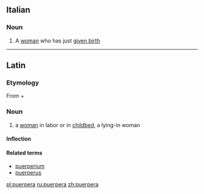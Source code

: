 ==Italian==

===Noun===
{{it-noun|puerper|f|a|e}}

# A [[woman]] who has just [[given birth]]

----

==Latin==

===Etymology===
From {{term|puer||boy, child|lang=la}} + {{term|pario|pariō|bear, give birth|lang=la}}

===Noun===
{{la-noun|puerpera|puerperae|puerperae|f|first}}

# a [[woman]] in labor or in [[childbed]], a lying-in woman

====Inflection====
{{la-decl-1st|puerper}}

====Related terms====
* [[puerperium]]
* [[puerperus]]

[[pl:puerpera]]
[[ru:puerpera]]
[[zh:puerpera]]